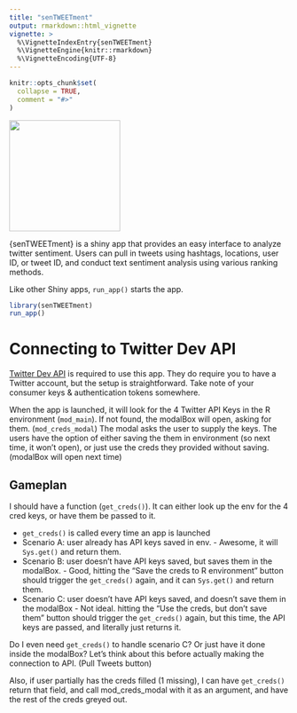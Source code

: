 ```yaml
---
title: "senTWEETment"
output: rmarkdown::html_vignette
vignette: >
  %\VignetteIndexEntry{senTWEETment}
  %\VignetteEngine{knitr::rmarkdown}
  %\VignetteEncoding{UTF-8}
---
```


```r
knitr::opts_chunk$set(
  collapse = TRUE,
  comment = "#>"
)
```

![](../inst/app/www/hex.png){width=200px, height=200px}

{senTWEETment} is a shiny app that provides an easy interface to analyze twitter sentiment. Users can pull in tweets using hashtags, locations, user ID, or tweet ID, and conduct text sentiment analysis using various ranking methods. 

Like other Shiny apps, `run_app()` starts the app.

```r
library(senTWEETment)
run_app()
```

# Connecting to Twitter Dev API

[Twitter Dev API](https://developer.twitter.com/en) is required to use this app. They do require you to have a Twitter account, but the setup is straightforward. Take note of your consumer keys & authentication tokens somewhere.

When the app is launched, it will look for the 4 Twitter API Keys in the R environment (`mod_main`). If not found, the modalBox will open, asking for them. (`mod_creds_modal`) The modal asks the user to supply the keys. The users have the option of either saving the them in environment (so next time, it won't open), or just use the creds they provided without saving. (modalBox will open next time)

## Gameplan

I should have a function (`get_creds()`). It can either look up the env for the 4 cred keys, or have them be passed to it.

- `get_creds()` is called every time an app is launched
- Scenario A: user already has API keys saved in env. - Awesome, it will `Sys.get()` and return them.
- Scenario B: user doesn't have API keys saved, but saves them in the modalBox. - Good, hitting the "Save the creds to R environment" button should trigger the `get_creds()` again, and it can `Sys.get()` and return them.
- Scenario C: user doesn't have API keys saved, and doesn't save them in the modalBox - Not ideal. hitting the "Use the creds, but don't save them" button should trigger the `get_creds()` again, but this time, the API keys are passed, and literally just returns it. 

Do I even need `get_creds()` to handle scenario C? Or just have it done inside the modalBox? Let's think about this before actually making the connection to API. (Pull Tweets button)

Also, if user partially has the creds filled (1 missing), I can have `get_creds()` return that field, and call mod_creds_modal with it as an argument, and have the rest of the creds greyed out.
